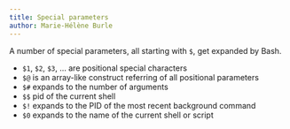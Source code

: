 ```yaml
---
title: Special parameters
author: Marie-Hélène Burle
---
```


:::{.def}

A number of special parameters, all starting with `$`, get expanded by Bash.

:::

- `$1`, `$2`, `$3`, ... are positional special characters
- `$@` is an array-like construct referring of all positional parameters
- `$#` expands to the number of arguments
- `$$` pid of the current shell
- `$!` expands to the PID of the most recent background command
- `$0` expands to the name of the current shell or script


<!-- https://stackoverflow.com/questions/5163144/what-are-the-special-dollar-sign-shell-variables -->
<!-- https://www.gnu.org/software/bash/manual/html_node/Variable-Index.html -->
<!-- https://www.gnu.org/software/bash/manual/html_node/Special-Parameters.html -->
